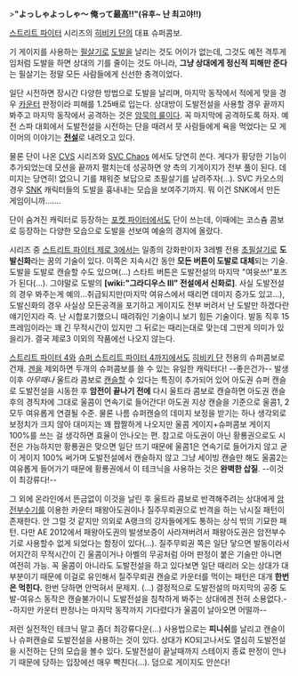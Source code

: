 >'''"よっしゃよっしゃ～ 俺って最高!!"(유후~ 난 최고야!!)'''

[[스트리트 파이터]] 시리즈의 [[히비키 단]]의 대표 슈퍼콤보.

기 게이지를 사용하는 [[필살기]]로 [[도발]]을 날리는 것도 어이가 없는데, 그것도 예전 격투게임처럼 도발을 하면 상대의 기를 줄이는 것도 아니라, '''그냥 상대에게 정신적 피해만 준다'''는 필살기는 정말 모든 사람들에게 신선한 충격이었다.

일단 시전하면 장시간 다양한 방법으로 도발을 날리며, 마지막 동작에서 적에게 맞을 경우 [[카운터]] 판정이라 피해를 1.25배로 입는다. 상대방이 도발전설을 사용할 경우 끝까지 봐주고 마지막 동작에서 공격하는 것은 [[암묵의 룰]]이다. 꼭 마지막에 공격하도록 하자. 예전 스파 대회에서 도발전설을 시전하는 단을 때려서 뭇 사람들에게 욕을 먹었다는 모 게이머의 이야기는 '''[[전설]]'''로 내려오고 있다.

물론 단이 나온 [[CVS]] 시리즈와 [[SVC Chaos]] 에서도 당연히 쓴다. 게다가 황당한 기능이 추가되었는데 모션을 끝까지 펼치는데 성공하면 양 측의 기게이지가 전부 풀이 된다. 데미지는 당연히! 없으니 기를 채워준 보답으로 초필살기를 날려주자(…). SVC 카오스의 경우 [[SNK]] 캐릭터들의 도발을 흉내내는 모습을 보여주기까지. 뭐 이건 SNK에서 만든 게임이니까…….

단이 숨겨진 캐릭터로 등장하는 [[포켓 파이터]]에서도 단이 쓰는데, 이때에는 코스츔 콤보로 등장하는 다양한 모습으로 도발을 선보여 예술의 경지에 올랐다.

시리즈 중 [[스트리트 파이터 제로 3]]에서는 일종의 강화판이자 3레벨 전용 [[초필살기]]로 '''도발신화'''라는 꿈의 기술이 있다. 이쪽은 지속시간 동안 '''모든 버튼이 도발로 대체'''되는 기술. 도발을 도발로 캔슬할 수도 있으며(...) 스타트 버튼은 도발전설의 마지막 "여윳쓰!"포즈가 된다(...). 그야말로 도발의 '''[wiki:"그라디우스 III" 전설에서 신화로]'''. 사실 도발전설의 경우 봐주는게 예의...취급되지만(마지막 여유스에서 때리면 데미지 증가도 있고...), 도발신화의 경우 사실상 모든공격을 포기하고 게이지도 전부 버려서 난 도발만 하겠다란 얘기인지라 즉. 난 시합포기했으니 때려줘인 기술이니 보기 힘든 기술이다. 발동 직후 15프레임이라는 꽤 긴 무적시간이 있지만 그 뒤로는 때리는대로 맞는데 그딴게 의미가 있을리가. 결국 제로3 이외의 작품에선 나오지 않는다.

[[스트리트 파이터 4]]와 [[슈퍼 스트리트 파이터 4]]까지에서도 [[히비키 단]] 전용의 슈퍼콤보로 건재. [[겐]]을 제외하면 두개의 슈퍼콤보를 쓸 수 있는 유일한 캐릭터다! --좋은건가-- 발생 이후 ''아무때나'' 울트라 콤보로 [[캔슬]]할 수 있다는 특징이 추가되어 있어 아도권 슈퍼 캔슬로 도발전설을 시동한 후 '''암전이 끝나기 전에''' 다시 울트라 콤보로 캔슬하면 아도권 캔슬 후의 경직차에 그대로 울콤이 연속기로 들어간다! 아도권 지상 캔슬을 기준으로 울콤1, 2 모두 여유롭게 연결될 수준. 물론 나름 슈퍼캔슬의 데미지 보정을 받기는 하나 생각외로 보정치가 크지 않아 대미지는 꽤 짭짤하게 나오지만 울콤 게이지+슈퍼콤보 게이지 100%를 쓰는 걸 생각하면 효율이 안나오는 편. 참고로 아도권이 아닌 황룡권으로도 시전은 가능하지만 황룡권은 맞으면 일단 뜨기 때문에 울콤1은 연속기로 들어가지 않고 굳이 게이지 100% 써가며 도발전설에서 캔슬하지 않고 그냥 세이빙 캔슬만 해도 울콤2는 여유롭게 들어가기 때문에 황룡권에서 이 테크닉을 사용하는 것은 '''완벽한 삽질'''. --이것이 최강류다!--

그 외에 온라인에서 뜬금없이 이것을 날린 후 울트라 콤보로 반격해주려는 상대에게 [[암전부수기]]를 이용한 카운터 패왕아도권이나 질주무뢰권으로 반격을 하는 낚시질 패턴이 존재한다. 안 그럴 것 같지만 의외로 A랭크의 강자들에게도 통하는 상식 밖의 기묘한 패턴. 다만 AE 2012에서 패왕아도권의 발생보증이 사라져버려서 패왕아도권은 암전부수기로 사용할수 없게 되었다는 함정이 있다(...). 질주무뢰권 쪽은 일단 닿으면 발동이라서 어지간히 무적시간이 긴 울콤이거나 아벨의 무공처럼 아머 판정이 붙은 기술만 아니면 여전히 가능. 꼭 울콤이 아니라도 도발전설을 하고 있다보면 일단 때리러 오는 상대가 대부분이기 때문에 이걸로 유인해서 질주무뢰권 캔슬로 카운터를 먹이는 패턴은 대개 '''한번은 먹힌다.''' 한번 당하면 안먹혀서 문제지. (...) 결정적으로 도발전설의 마지막의 공중 도발-여유스 동작은 캔슬불가이니 도발전설을
침착하게 봐주는 상대에겐 전혀 소용없다.--하지만 카운터 판정나는 마지막 동작까지 기다렸다가 울콤이 날아오면 어떨까--

저런 실전적인 테크닉 말고 좀더 최강류다운(...) 사용법으로는 '''피니쉬'''를 날리고 캔슬이나 슈퍼캔슬로 도발전설을 사용하는 것이 있다. 상대가 KO되고나서도 열심히 도발전설을 시전하는 단의 모습을 볼수 있다. 도발전설이 끝날때까지 스테이지 종료 판정이 안나기 때문에 당하는 입장에선 매우 빡친다(...). 덤으로 게이지도 안쓴다!
